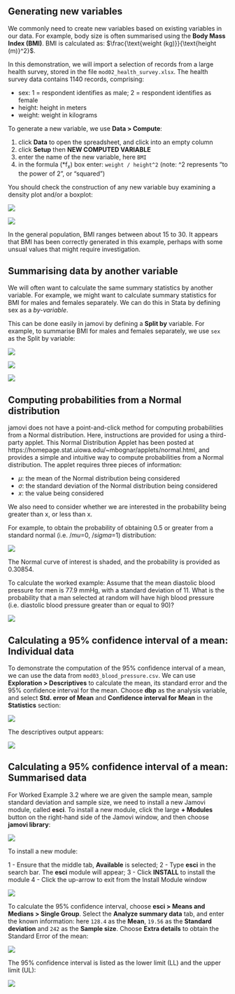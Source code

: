 ## Generating new variables

We commonly need to create new variables based on existing variables in our data. For example, body size is often summarised using the **Body Mass Index (BMI)**. BMI is calculated as: $\frac{\text{weight (kg)}}{\text{height (m)}^2}$.

In this demonstration, we will import a selection of records from a large health survey, stored in the file `mod02_health_survey.xlsx`. The health survey data contains 1140 records, comprising:
 
- sex: 1 = respondent identifies as male; 2 = respondent identifies as female
- height: height in meters
- weight: weight in kilograms

To generate a new variable, we use **Data > Compute**:

1. click **Data** to open the spreadsheet, and click into an empty column
2. click **Setup** then **NEW COMPUTED VARIABLE**
3. enter the name of the new variable, here `BMI`
4. in the formula (*f~x~) box enter: `weight / height^2` (note: ^2 represents "to the power of 2", or "squared")

You should check the construction of any new variable buy examining a density plot and/or a boxplot:

::: {layout-ncol=2}
![](img/mod03/jamovi/mod03-newvar-dens.png)

![](img/mod03/jamovi/mod03-newvar-boxp.png)

:::

In the general population, BMI ranges between about 15 to 30. It appears that BMI has been correctly generated in this example, perhaps with some unsual values that might require investigation.

## Summarising data by another variable

We will often want to calculate the same summary statistics by another variable. For example, we might want to calculate summary statistics for BMI for males and females separately. We can do this in Stata by defining sex as a *by-variable*.

This can be done easily in jamovi by defining a **Split by** variable. For example, to summarise BMI for males and females separately, we use `sex` as the Split by variable:

![](img/mod03/jamovi/mod03-splitby.png)

::: {layout-ncol=2}
![](img/mod03/jamovi/mod03_splitby_dens.png)

![](img/mod03/jamovi/mod03_splitby_boxp.png)

:::


## Computing probabilities from a Normal distribution {#sec-normal-jamovi}

jamovi does not have a point-and-click method for computing probabilities from a Normal distribution. Here, instructions are provided for using a third-party applet. This Normal Distribution Applet has been posted at https://homepage.stat.uiowa.edu/~mbognar/applets/normal.html, and provides a simple and intuitive way to compute probabilities from a Normal distribution. The applet requires three pieces of information:

- $\mu$: the mean of the Normal distribution being considered
- $\sigma$: the standard deviation of the Normal distribution being considered
- $x$: the value being considered

We also need to consider whether we are interested in the probability being greater than x, or less than x.

For example, to obtain the probability of obtaining 0.5 or greater from a standard normal (i.e. $/mu$=0, $/sigma$=1) distribution:

![](img/mod03/jamovi/mod03-norm01.png)

The Normal curve of interest is shaded, and the probability is provided as 0.30854.

To calculate the worked example: Assume that the mean diastolic blood pressure for men is 77.9 mmHg, with a standard deviation of 11. What is the probability that a man selected at random will have high blood pressure (i.e. diastolic blood pressure greater than or equal to 90)?

![](img/mod03/jamovi/mod03-norm02.png)

## Calculating a 95% confidence interval of a mean: Individual data {#sec-cimean-jamovi-ind}

To demonstrate the computation of the 95% confidence interval of a mean, we can use the data from `mod03_blood_pressure.csv`. We can use **Exploration > Descriptives** to calculate the mean, its standard error and the 95% confidence interval for the mean. Choose **dbp** as the analysis variable, and select **Std. error of Mean** and **Confidence interval for Mean** in the **Statistics** section:

![](img/mod03/jamovi/mod3-desc-ci1.png)

The descriptives output appears:

![](img/mod03/jamovi/mod3-desc-ci2.png)

## Calculating a 95% confidence interval of a mean: Summarised data {#sec-cimean-jamovi-summ}

For Worked Example 3.2 where we are given the sample mean, sample standard deviation and sample size, we need to install a new Jamovi module, called **esci**. To install a new module, click the large **+ Modules** button on the right-hand side of the Jamovi window, and then choose **jamovi library**:

![](img/mod03/jamovi/mod3-inst-module1.png)

To install a new module:

1 - Ensure that the middle tab, **Available** is selected;
2 - Type **esci** in the search bar. The **esci** module will appear;
3 - Click **INSTALL** to install the module
4 - Click the up-arrow to exit from the Install Module window

![](img/mod03/jamovi/mod3-inst-module2.png)

To calculate the 95% confidence interval, choose **esci > Means and Medians > Single Group**. Select the **Analyze summary data** tab, and enter the known information: here `128.4` as the **Mean**, `19.56` as the **Standard deviation** and `242` as the **Sample size**. Choose **Extra details** to obtain the Standard Error of the mean:

![](img/mod03/jamovi/mod3-cii1.png)

The 95% confidence interval is listed as the lower limit (LL) and the upper limit (UL):

![](img/mod03/jamovi/mod3-cii2.png)
